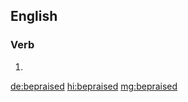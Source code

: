 ==English==

===Verb===
{{head|en|verb form}}

# {{en-past of|bepraise}}

[[de:bepraised]]
[[hi:bepraised]]
[[mg:bepraised]]